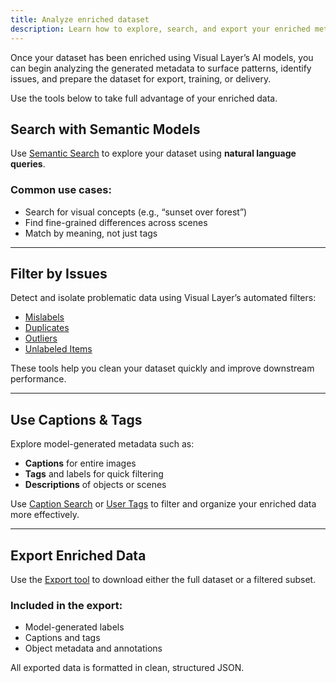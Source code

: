 ```yaml
---
title: Analyze enriched dataset
description: Learn how to explore, search, and export your enriched metadata using Visual Layer tools.
---
```



Once your dataset has been enriched using Visual Layer’s AI models, you can begin analyzing the generated metadata to surface patterns, identify issues, and prepare the dataset for export, training, or delivery.

Use the tools below to take full advantage of your enriched data.
## Search with Semantic Models

Use [Semantic Search](/docs/Exploring-datasets/semantic-search) to explore your dataset using **natural language queries**.

### Common use cases:
- Search for visual concepts (e.g., “sunset over forest”)
- Find fine-grained differences across scenes
- Match by meaning, not just tags

---

## Filter by Issues

Detect and isolate problematic data using Visual Layer’s automated filters:

- [Mislabels](/docs/Exploring-datasets/mislabeled-imagesobjects)
- [Duplicates](/docs/Exploring-datasets/duplicate-imagesobjects)
- [Outliers](/docs/Exploring-datasets/outlier-imagesobjects)
- [Unlabeled Items](/docs/Exploring-datasets/unlabeled-data-detection)

These tools help you clean your dataset quickly and improve downstream performance.

---

## Use Captions & Tags

Explore model-generated metadata such as:

- **Captions** for entire images
- **Tags** and labels for quick filtering
- **Descriptions** of objects or scenes

Use [Caption Search](/docs/caption-search) or [User Tags](/docs/data-selection-using-visual-layer) to filter and organize your enriched data more effectively.

---

## Export Enriched Data

Use the [Export tool](/docs/export-dataset) to download either the full dataset or a filtered subset.

### Included in the export:
- Model-generated labels
- Captions and tags
- Object metadata and annotations

All exported data is formatted in clean, structured JSON.

